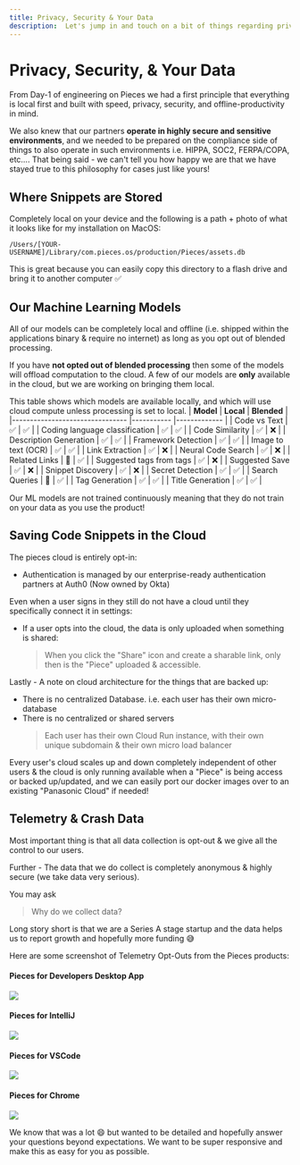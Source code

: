 ```yaml
---
title: Privacy, Security & Your Data
description:  Let's jump in and touch on a bit of things regarding privacy, data, cloud-based features, and our ML models!
---
```


# Privacy, Security, & Your Data
From Day-1 of engineering on Pieces we had a first principle that everything is local first and built with speed, privacy, security, and offline-productivity in mind.

We also knew that our partners **operate in highly secure and sensitive environments**, and we needed to be prepared on the compliance side of things to also operate in such environments i.e. HIPPA, SOC2, FERPA/COPA, etc…. That being said - we can't tell you how happy we are that we have stayed true to this philosophy for cases just like yours!

## Where Snippets are Stored
Completely local on your device and the following is a path + photo of what it looks like for my installation on MacOS:


```/Users/[YOUR-USERNAME]/Library/com.pieces.os/production/Pieces/assets.db```

This is great because you can easily copy this directory to a flash drive and bring it to another computer ✅

## Our Machine Learning Models
All of our models can be completely local and offline (i.e. shipped within the applications binary & require no internet) as long as you opt out of blended processing.

If you have **not opted out of blended processing** then some of the models will offload computation to the cloud. A few of our models are **only** available in the cloud, but we are working on bringing them local.

This table shows which models are available locally, and which will use cloud compute unless
processing is set to local.
| **Model**                      	| **Local** 	| **Blended** 	|
|--------------------------------	|-----------	|-------------	|
| Code vs Text                   	|      ✅    	|       ✅     	|
| Coding language classification 	|      ✅     	|       ✅     	|
| Code Similarity                	|      ✅     	|       ❌     	|
| Description Generation         	|      ✅     	|       ✅      |
| Framework Detection            	|      ✅     	|       ✅      |
| Image to text (OCR)            	|      ✅     	|       ✅     	|
| Link Extraction                	|      ✅     	|       ❌     	|
| Neural Code Search             	|      ✅     	|       ❌      |
| Related Links                  	|      🚧    	|       ✅      |
| Suggested tags from tags       	|      ✅    	|       ❌     	|
| Suggested Save                 	|      ✅    	|       ❌     	|
| Snippet Discovery              	|      ✅    	|       ❌     	|
| Secret Detection               	|      ✅    	|       ✅     	|
| Search Queries                  	|      🚧    	|       ✅     	|
| Tag Generation                 	|      ✅     	|       ✅      |
| Title Generation               	|      ✅     	|       ✅      |


Our ML models are not trained continuously meaning that they do not train on your data as you use the product!

## Saving Code Snippets in the Cloud
The pieces cloud is entirely opt-in:
- Authentication is managed by our enterprise-ready authentication partners at Auth0 (Now owned by Okta)

Even when a user signs in they still do not have a cloud until they specifically connect it in settings:

- If a user opts into the cloud, the data is only uploaded when something is shared:
    > When you click the "Share" icon and create a sharable link, only then is the "Piece" uploaded & accessible.

Lastly - A note on cloud architecture for the things that are backed up:
- There is no centralized Database. i.e. each user has their own micro-database
- There is no centralized or shared servers
  > Each user has their own Cloud Run instance, with their own unique subdomain & their own micro load balancer

Every user's cloud scales up and down completely independent of other users & the cloud is only running available when a "Piece" is being access or backed up/updated, and we can easily port our docker images over to an existing "Panasonic Cloud" if needed!

## Telemetry & Crash Data
Most important thing is that all data collection is opt-out & we give all the control to our users.

Further - The data that we do collect is completely anonymous & highly secure (we take data very serious).

You may ask
> Why do we collect data?

Long story short is that we are a Series A stage startup and the data helps us to report growth and hopefully more funding 😅

Here are some screenshot of Telemetry Opt-Outs from the Pieces products:

#### Pieces for Developers Desktop App

![](/assets/pfd_telemetry.png)

#### Pieces for IntelliJ

![](/assets/intellij_telemetry.png)

#### Pieces for VSCode

![](/assets/vscode_telemetry.png)

#### Pieces for Chrome

![](/assets/chrome_telemetry.png)

We know that was a lot 😄 but wanted to be detailed and hopefully answer your questions beyond expectations. We want to be super responsive and make this as easy for you as possible.